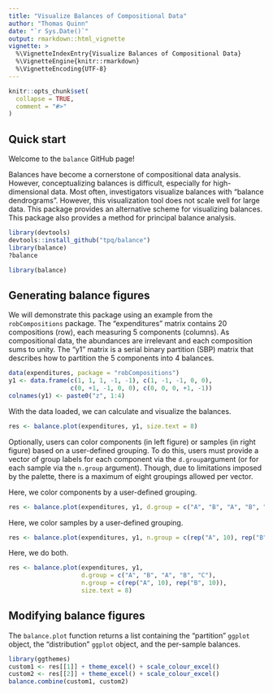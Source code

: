 ```yaml
---
title: "Visualize Balances of Compositional Data"
author: "Thomas Quinn"
date: "`r Sys.Date()`"
output: rmarkdown::html_vignette
vignette: >
  %\VignetteIndexEntry{Visualize Balances of Compositional Data}
  %\VignetteEngine{knitr::rmarkdown}
  %\VignetteEncoding{UTF-8}
---
```


```r
knitr::opts_chunk$set(
  collapse = TRUE,
  comment = "#>"
)
```

## Quick start

Welcome to the `balance` GitHub page!

Balances have become a cornerstone of compositional data analysis. However, conceptualizing balances is difficult, especially for high-dimensional data. Most often, investigators visualize balances with "balance dendrograms". However, this visualization tool does not scale well for large data. This package provides an alternative scheme for visualizing balances. This package also provides a method for principal balance analysis.

```r
library(devtools)
devtools::install_github("tpq/balance")
library(balance)
?balance
```

```r
library(balance)
```

## Generating balance figures

We will demonstrate this package using an example from the `robCompositions` package. The "expenditures" matrix contains 20 compositions (row), each measuring 5 components (columns). As compositional data, the abundances are irrelevant and each composition sums to unity. The "y1" matrix is a serial binary partition (SBP) matrix that describes how to partition the 5 components into 4 balances.

```r
data(expenditures, package = "robCompositions")
y1 <- data.frame(c(1, 1, 1, -1, -1), c(1, -1, -1, 0, 0),
                 c(0, +1, -1, 0, 0), c(0, 0, 0, +1, -1))
colnames(y1) <- paste0("z", 1:4)
```

With the data loaded, we can calculate and visualize the balances.

```r
res <- balance.plot(expenditures, y1, size.text = 8)
```

Optionally, users can color components (in left figure) or samples (in right figure) based on a user-defined grouping. To do this, users must provide a vector of group labels for each component via the `d.group`argument (or for each sample via the `n.group` argument). Though, due to limitations imposed by the palette, there is a maximum of eight groupings allowed per vector.

Here, we color components by a user-defined grouping.

```r
res <- balance.plot(expenditures, y1, d.group = c("A", "B", "A", "B", "C"), size.text = 8)
```

Here, we color samples by a user-defined grouping.

```r
res <- balance.plot(expenditures, y1, n.group = c(rep("A", 10), rep("B", 10)), size.text = 8)
```

Here, we do both.

```r
res <- balance.plot(expenditures, y1,
                    d.group = c("A", "B", "A", "B", "C"),
                    n.group = c(rep("A", 10), rep("B", 10)),
                    size.text = 8)
```

## Modifying balance figures

The `balance.plot` function returns a list containing the "partition" `ggplot` object, the "distribution" `ggplot` object, and the per-sample balances.

```r
library(ggthemes)
custom1 <- res[[1]] + theme_excel() + scale_colour_excel()
custom2 <- res[[2]] + theme_excel() + scale_colour_excel()
balance.combine(custom1, custom2)
```
